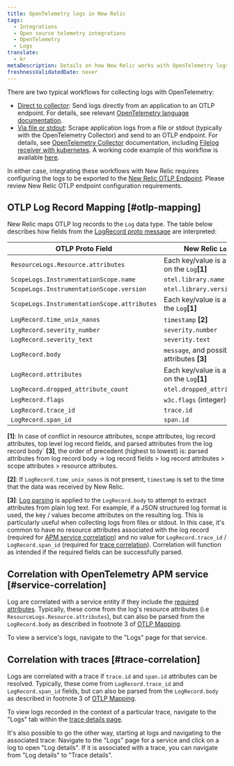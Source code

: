 ```yaml
---
title: OpenTelemetry logs in New Relic
tags:
  - Integrations
  - Open source telemetry integrations
  - OpenTelemetry
  - Logs
translate:
  - kr
metaDescription: Details on how New Relic works with OpenTelemetry logs
freshnessValidatedDate: never
---
```


There are two typical workflows for collecting logs with OpenTelemetry:

- [Direct to collector](https://opentelemetry.io/docs/specs/otel/logs/#direct-to-collector): Send logs directly from an application to an OTLP endpoint. For details, see relevant [OpenTelemetry language documentation](https://opentelemetry.io/docs/languages/).
- [Via file or stdout](https://opentelemetry.io/docs/specs/otel/logs/#via-file-or-stdout-logs): Scrape application logs from a file or stdout (typically with the OpenTelemetry Collector) and send to an OTLP endpoint. For details, see [OpenTelemetry Collector](https://opentelemetry.io/docs/collector/) documentation, including [Filelog receiver with kubernetes](https://opentelemetry.io/docs/kubernetes/collector/components/#filelog-receiver). A working code example of this workflow is available [here](https://github.com/newrelic/newrelic-opentelemetry-examples/tree/main/other-examples/java/logs-in-context-log4j2).

In either case, integrating these workflows with New Relic requires configuring the logs to be exported to the [New Relic OTLP Endpoint](/docs/more-integrations/open-source-telemetry-integrations/opentelemetry/best-practices/opentelemetry-otlp). Please review New Relic OTLP endpoint configuration requirements.

## OTLP Log Record Mapping [#otlp-mapping]

New Relic maps OTLP log records to the `Log` data type. The table below describes how fields from the [LogRecord proto message](https://github.com/open-telemetry/opentelemetry-proto/blob/main/opentelemetry/proto/logs/v1/logs.proto) are interpreted:

| OTLP Proto Field                            | New Relic `Log` field                              |
|---------------------------------------------|----------------------------------------------------|
| `ResourceLogs.Resource.attributes`          | Each key/value is an attribute on the `Log`**[1]** |
| `ScopeLogs.InstrumentationScope.name `      | `otel.library.name`                                |
| `ScopeLogs.InstrumentationScope.version`    | `otel.library.version`                             |
| `ScopeLogs.InstrumentationScope.attributes` | Each key/value is an attribute the `Log`**[1]**    |
| `LogRecord.time_unix_nanos`                 | `timestamp` **[2]**                                |
| `LogRecord.severity_number`                 | `severity.number`                                  |
| `LogRecord.severity_text`                   | `severity.text`                                    |
| `LogRecord.body`                            | `message`, and possibly parsed attributes **[3]**  |
| `LogRecord.attributes`                      | Each key/value is an attribute on the `Log`**[1]** |
| `LogRecord.dropped_attribute_count`         | `otel.dropped_attributes_count`                    |
| `LogRecord.flags`                           | `w3c.flags` (integer)                              |
| `LogRecord.trace_id`                        | `trace.id`                                         |
| `LogRecord.span_id`                         | `span.id`                                          |

**[1]**: In case of conflict in resource attributes, scope attributes, log record attributes, top level log record fields, and parsed attributes from the log record body` **[3]**, the order of precedent (highest to lowest) is: parsed attributes from log record body -> log record fields > log record attributes > scope attributes > resource attributes.

**[2]**: If `LogRecord.time_unix_nanos` is not present, `timestamp` is set to the time that the data was received by New Relic.

**[3]**: [Log parsing](/docs/logs/ui-data/parsing/) is applied to the `LogRecord.body` to attempt to extract attributes from plain log text. For example, if a JSON structured log format is used, the key / values become attributes on the resulting log. This is particularly useful when collecting logs from files or stdout. In this case, it's common to have no resource attributes associated with the log record (required for [APM service correlation](#service-correlation)) and no value for `LogRecord.trace_id` / `LogRecord.span_id` (required for [trace correlation](#trace-correlation)). Correlation will function as intended if the required fields can be successfully parsed.

## Correlation with OpenTelemetry APM service [#service-correlation]

Log are correlated with a service entity if they include the [required attributes](/docs/more-integrations/open-source-telemetry-integrations/opentelemetry/best-practices/opentelemetry-best-practices-resources/#required-attributes). Typically, these come from the log's resource attributes (i.e `ResourceLogs.Resource.attributes`), but can also be parsed from the `LogRecord.body` as described in footnote 3 of [OTLP Mapping](#otlp-mapping).

To view a service's logs, navigate to the "Logs" page for that service.

## Correlation with traces [#trace-correlation]

Logs are correlated with a trace if `trace.id` and `span.id` attributes can be resolved. Typically, these come from `LogRecord.trace_id` and `LogRecord.span_id` fields, but can also be parsed from the `LogRecord.body` as described in footnote 3 of [OTLP Mapping](#otlp-mapping).

To view logs recorded in the context of a particular trace, navigate to the "Logs" tab within the [trace details page](/docs/distributed-tracing/ui-data/trace-details/).

It's also possible to go the other way, starting at logs and navigating to the associated trace: Navigate to the "Logs" page for a service and click on a log to open "Log details". If it is associated with a trace, you can navigate from "Log details" to "Trace details".
